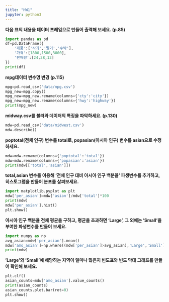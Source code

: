 ```yaml
---
title: "HW1"
jupyter: python3
---
```


**다음 표의 내용을 데이터 프레임으로 만들어 출력해 보세요. (p.85)**

```python
import pandas as pd
df=pd.DataFrame({
    '제품':['사과','딸기','수박'],
    '가격':[1800,1500,3000],
    '판매량':[24,38,13]
})
print(df)
```


**mpg데이터 변수명 변경 (p.115)**

```python
mpg=pd.read_csv('data/mpg.csv')
mpg_new=mpg.copy()
mpg_new=mpg_new.rename(columns={'cty':'city'})
mpg_new=mpg_new.rename(columns={'hwy':'highway'})
print(mpg_new)
```


**midway.csv를 불러와 데이터의 특징을 파악하세요. (p.130)**

```python
mdw=pd.read_csv('data/midwest.csv')
mdw.describe()
```


**poptotal(전체 인구) 변수를 total로, popasian(아시아 인구) 변수를 asian으로 수정하세요.**

```python
mdw=mdw.rename(columns={'poptotal':'total'})
mdw=mdw.rename(columns={'popasian':'asian'})
print(mdw[['total','asian']])
```

**total,asian 변수를 이용해 '전체 인구 대비 아시아 인구 백분율' 파생변수를 추가하고, 히스토그램을 만들어 분포를 살펴보세요.**

```python
import matplotlib.pyplot as plt
mdw['per_asian']=mdw['asian']/mdw['total']*100
print(mdw)
mdw['per_asian'].hist()
plt.show()
```

**아시아 인구 백분율 전체 평균을 구하고, 평균을 초과하면 'Large', 그 외에는 'Small'을 부여한 파생변수를 만들어 보세요.**

```python
import numpy as np
avg_asian=mdw['per_asian'].mean()
mdw['amo_asian']=np.where((mdw['per_asian']>avg_asian),'Large','Small')
print(mdw)
```

**'Large'와 'Small'에 해당하는 지역이 얼마나 많은지 빈도표와 빈도 막대 그래프를 만들어 확인해 보세요.**

```python
plt.clf()
asian_counts=mdw['amo_asian'].value_counts()
print(asian_counts)
asian_counts.plot.bar(rot=0)
plt.show()
```

